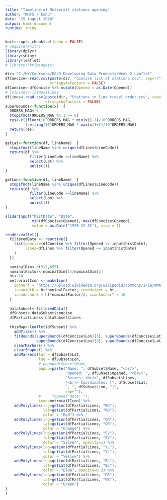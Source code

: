 ```yaml
---
title: "Timeline of Metrorail stations opening"
author: "KHYS / kshu"
date: "25 August 2018"
output: html_document
runtime: shiny
---
```


```r
knitr::opts_chunk$set(echo = FALSE)
# require(knitr)
library(dplyr)
library(shiny)
library(leaflet)
# library(htmlwidgets)

dir<-"C:/HY/Coursera/DS/9 Developing Data Products/Week 2 Leaflet"
dfConcise<-read.csv(paste(dir, "Concise list of stations.csv", sep="/"),
                    stringsAsFactors = FALSE)
dfConcise<-dfConcise %>% mutate(Opened = as.Date(Opened))
# lstLines<-lstRes$lines
dfLines<-read.csv(paste(dir, "Stations in line travel order.csv", sep="/"),
                  stringsAsFactors = FALSE)
superBounds<-function(x)  {
  ORDERS_MAG<-2
  stopifnot(ORDERS_MAG %% 1 == 0)
  res<-c((floor(10^ORDERS_MAG * min(x))-1)/10^ORDERS_MAG,
         (ceiling(10^ORDERS_MAG * max(x))+1)/10^ORDERS_MAG)
  return(res)
}

getLat<-function(df, lineName)  {
  stopifnot(lineName %in% unique(dfLines$LineCode))
  return(df %>%
           filter(LineCode ==lineName) %>%
           select(Lat) %>%
           unlist())
}

getLon<-function(df, lineName)  {
  stopifnot(lineName %in% unique(dfLines$LineCode))
  return(df %>%
           filter(LineCode ==lineName) %>%
           select(Lon) %>%
           unlist())
}
```

```r
sliderInput("histDate", "Date",
            min(dfConcise$Opened), max(dfConcise$Opened),
            value = as.Date("1976-12-31"), step = 1)

renderLeaflet({
  filteredData <- reactive({
    list(concise=dfConcise %>% filter(Opened <= input$histDate),
         lines=dfLines %>% filter(Opened <= input$histDate)
    )
  })
  
  nominalDim<-c(512,655)
  nominalFactor<-nominalDim[1]/nominalDim[2]
  ht<-10
  metrorailIcon <- makeIcon(
    iconUrl = "https://upload.wikimedia.org/wikipedia/commons/1/1e/WMATA_Metro_Logo.svg",
    iconWidth = ht*nominalFactor, iconHeight = ht,
    iconAnchorX = ht*nominalFactor/2, iconAnchorY = 16
  )
  
  dataSubset<-filteredData()
  dfSubset<-dataSubset$concise
  dfPartialLines<-dataSubset$lines
  
  thisMap<-leaflet(dfSubset) %>%
    addTiles() %>%
    fitBounds(superBounds(dfConcise$Lon)[1], superBounds(dfConcise$Lat)[1],
              superBounds(dfConcise$Lon)[2], superBounds(dfConcise$Lat)[2]) %>%
    clearMarkers() %>%
    clearShapes() %>%
    addMarkers(lat = dfSubset$Lat,
               lng = dfSubset$Lon,
               # popup=dfSubset$Name,
               popup=paste("Name: ", dfSubset$Name, "<br/>",
                           "Opened: ", dfSubset$Opened, "<br/>",
                           "Serves: <br/>", dfSubset$Lines,
                           "<br/> Coordinates: (", dfSubset$Lat,
                           ", ", dfSubset$Lon, ")", 
                           sep=""),
               #     "Opened date: "),
               icon=metrorailIcon) %>%
    addPolylines(lng=getLon(dfPartialLines, "RD"),
                 lat=getLat(dfPartialLines, "RD"),
                 color = "Red") %>%
    addPolylines(lng=getLon(dfPartialLines, "OR"),
                 lat=getLat(dfPartialLines, "OR"),
                 color = "Orange") %>%
    addPolylines(lng=getLon(dfPartialLines, "SV"),
                 lat=getLat(dfPartialLines, "SV"),
                 color = "Silver", opacity=1) %>%
    addPolylines(lng=getLon(dfPartialLines, "YL"),
                 lat=getLat(dfPartialLines, "YL"),
                 color = "Yellow") %>%
    addPolylines(lng=getLon(dfPartialLines, "BL"),
                 lat=getLat(dfPartialLines, "BL"),
                 color = "Blue", opacity=0.3) %>%
    addPolylines(lng=getLon(dfPartialLines, "GR"),
                 lat=getLat(dfPartialLines, "GR"),
                 color = "Green")
}
)
```